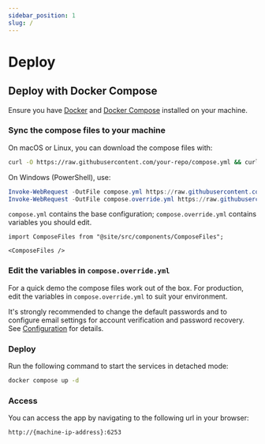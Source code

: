```yaml
---
sidebar_position: 1
slug: /
---
```


# Deploy

## Deploy with Docker Compose

Ensure you have [Docker](https://docs.docker.com/get-docker/) and [Docker Compose](https://docs.docker.com/compose/install/) installed on your machine.

### Sync the compose files to your machine

On macOS or Linux, you can download the compose files with:

```bash
curl -O https://raw.githubusercontent.com/your-repo/compose.yml && curl -O https://raw.githubusercontent.com/your-repo/compose.override.yml
```

On Windows (PowerShell), use:

```powershell
Invoke-WebRequest -OutFile compose.yml https://raw.githubusercontent.com/your-repo/compose.yml
Invoke-WebRequest -OutFile compose.override.yml https://raw.githubusercontent.com/your-repo/compose.override.yml
```

`compose.yml` contains the base configuration; `compose.override.yml` contains variables you should edit.

```mdx-code-block
import ComposeFiles from "@site/src/components/ComposeFiles";

<ComposeFiles />
```

### Edit the variables in `compose.override.yml`

For a quick demo the compose files work out of the box. For production, edit the variables in `compose.override.yml` to suit your environment.

It's strongly recommended to change the default passwords and to configure email settings for account verification and password recovery. See [Configuration](configuration.md) for details.

### Deploy

Run the following command to start the services in detached mode:

```bash
docker compose up -d
```

### Access

You can access the app by navigating to the following url in your browser:

```
http://{machine-ip-address}:6253
```
